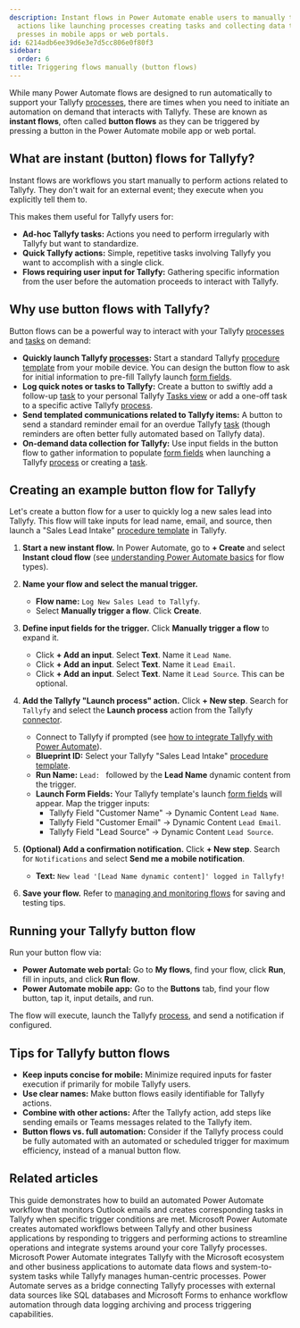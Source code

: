 ```yaml
---
description: Instant flows in Power Automate enable users to manually trigger Tallyfy
  actions like launching processes creating tasks and collecting data through button
  presses in mobile apps or web portals.
id: 6214adb6ee39d6e3e7d5cc806e0f80f3
sidebar:
  order: 6
title: Triggering flows manually (button flows)
---
```



While many Power Automate flows are designed to run automatically to support your Tallyfy [processes](/products/pro/tracking-and-tasks/processes/), there are times when you need to initiate an automation on demand that interacts with Tallyfy. These are known as **instant flows**, often called **button flows** as they can be triggered by pressing a button in the Power Automate mobile app or web portal.

## What are instant (button) flows for Tallyfy?

Instant flows are workflows you start manually to perform actions related to Tallyfy. They don't wait for an external event; they execute when you explicitly tell them to.

This makes them useful for Tallyfy users for:

*   **Ad-hoc Tallyfy tasks:** Actions you need to perform irregularly with Tallyfy but want to standardize.
*   **Quick Tallyfy actions:** Simple, repetitive tasks involving Tallyfy you want to accomplish with a single click.
*   **Flows requiring user input for Tallyfy:** Gathering specific information from the user before the automation proceeds to interact with Tallyfy.

## Why use button flows with Tallyfy?

Button flows can be a powerful way to interact with your Tallyfy [processes](/products/pro/tracking-and-tasks/processes/) and [tasks](/products/pro/tracking-and-tasks/tasks/) on demand:

*   **Quickly launch Tallyfy [processes](/products/pro/tracking-and-tasks/processes/):** Start a standard Tallyfy [procedure template](/products/pro/documenting/templates/) from your mobile device. You can design the button flow to ask for initial information to pre-fill Tallyfy launch [form fields](/products/pro/tracking-and-tasks/tasks/what-are-form-fields-in-tallyfy/).
*   **Log quick notes or tasks to Tallyfy:** Create a button to swiftly add a follow-up [task](/products/pro/tracking-and-tasks/tasks/) to your personal Tallyfy [Tasks view](/products/pro/tracking-and-tasks/tasks-view/) or add a one-off task to a specific active Tallyfy [process](/products/pro/tracking-and-tasks/processes/).
*   **Send templated communications related to Tallyfy items:** A button to send a standard reminder email for an overdue Tallyfy [task](/products/pro/tracking-and-tasks/tasks/) (though reminders are often better fully automated based on Tallyfy data).
*   **On-demand data collection for Tallyfy:** Use input fields in the button flow to gather information to populate [form fields](/products/pro/tracking-and-tasks/tasks/what-are-form-fields-in-tallyfy/) when launching a Tallyfy [process](/products/pro/tracking-and-tasks/processes/) or creating a [task](/products/pro/tracking-and-tasks/tasks/).

## Creating an example button flow for Tallyfy

Let's create a button flow for a user to quickly log a new sales lead into Tallyfy. This flow will take inputs for lead name, email, and source, then launch a "Sales Lead Intake" [procedure template](/products/pro/documenting/templates/) in Tallyfy.

<Steps>

1.  **Start a new instant flow.**
    In Power Automate, go to **+ Create** and select **Instant cloud flow** (see [understanding Power Automate basics](/products/pro/integrations/middleware/power-automate/understanding-power-automate-basics/) for flow types).

2.  **Name your flow and select the manual trigger.**
    *   **Flow name:** `Log New Sales Lead to Tallyfy`.
    *   Select **Manually trigger a flow**. Click **Create**.



3.  **Define input fields for the trigger.**
    Click **Manually trigger a flow** to expand it.
    *   Click **+ Add an input**. Select **Text**. Name it `Lead Name`.
    *   Click **+ Add an input**. Select **Text**. Name it `Lead Email`.
    *   Click **+ Add an input**. Select **Text**. Name it `Lead Source`. This can be optional.



4.  **Add the Tallyfy "Launch process" action.**
    Click **+ New step**. Search for `Tallyfy` and select the **Launch process** action from the Tallyfy [connector](/products/pro/integrations/middleware/power-automate/how-can-i-integrate-tallyfy-with-microsoft-power-automate/).
    *   Connect to Tallyfy if prompted (see [how to integrate Tallyfy with Power Automate](/products/pro/integrations/middleware/power-automate/how-can-i-integrate-tallyfy-with-microsoft-power-automate/)).
    *   **Blueprint ID:** Select your Tallyfy "Sales Lead Intake" [procedure template](/products/pro/documenting/templates/).
    *   **Run Name:** `Lead: ` followed by the **Lead Name** dynamic content from the trigger.
    *   **Launch Form Fields:** Your Tallyfy template's launch [form fields](/products/pro/tracking-and-tasks/tasks/what-are-form-fields-in-tallyfy/) will appear. Map the trigger inputs:
        *   Tallyfy Field "Customer Name" -> Dynamic Content `Lead Name`.
        *   Tallyfy Field "Customer Email" -> Dynamic Content `Lead Email`.
        *   Tallyfy Field "Lead Source" -> Dynamic Content `Lead Source`.



5.  **(Optional) Add a confirmation notification.**
    Click **+ New step**. Search for `Notifications` and select **Send me a mobile notification**.
    *   **Text:** `New lead '[Lead Name dynamic content]' logged in Tallyfy!`

6.  **Save your flow.** Refer to [managing and monitoring flows](/products/pro/integrations/middleware/power-automate/managing-and-monitoring-power-automate-flows/) for saving and testing tips.

</Steps>

## Running your Tallyfy button flow

Run your button flow via:

*   **Power Automate web portal:** Go to **My flows**, find your flow, click **Run**, fill in inputs, and click **Run flow**.
*   **Power Automate mobile app:** Go to the **Buttons** tab, find your flow button, tap it, input details, and run.

The flow will execute, launch the Tallyfy [process](/products/pro/tracking-and-tasks/processes/), and send a notification if configured.

## Tips for Tallyfy button flows

*   **Keep inputs concise for mobile:** Minimize required inputs for faster execution if primarily for mobile Tallyfy users.
*   **Use clear names:** Make button flows easily identifiable for Tallyfy actions.
*   **Combine with other actions:** After the Tallyfy action, add steps like sending emails or Teams messages related to the Tallyfy item.
*   **Button flows vs. full automation:** Consider if the Tallyfy process could be fully automated with an automated or scheduled trigger for maximum efficiency, instead of a manual button flow.


## Related articles
<CardGrid>
<LinkTitleCard header="<b>Power Automate > Creating your first flow in Power Automate</b>" href="/products/pro/integrations/middleware/power-automate/creating-your-first-flow-in-power-automate/" > This guide demonstrates how to build an automated Power Automate workflow that monitors Outlook emails and creates corresponding tasks in Tallyfy when specific trigger conditions are met. </LinkTitleCard>
<LinkTitleCard header="<b>Power Automate > Understanding Power Automate basics</b>" href="/products/pro/integrations/middleware/power-automate/understanding-power-automate-basics/" > Microsoft Power Automate creates automated workflows between Tallyfy and other business applications by responding to triggers and performing actions to streamline operations and integrate systems around your core Tallyfy processes. </LinkTitleCard>
<LinkTitleCard header="<b>Middleware > Power Automate</b>" href="/products/pro/integrations/middleware/power-automate/" > Microsoft Power Automate integrates Tallyfy with the Microsoft ecosystem and other business applications to automate data flows and system-to-system tasks while Tallyfy manages human-centric processes. </LinkTitleCard>
<LinkTitleCard header="<b>Power Automate > Connecting Power Automate to external data sources</b>" href="/products/pro/integrations/middleware/power-automate/connecting-power-automate-to-external-data/" > Power Automate serves as a bridge connecting Tallyfy processes with external data sources like SQL databases and Microsoft Forms to enhance workflow automation through data logging archiving and process triggering capabilities. </LinkTitleCard>
</CardGrid>